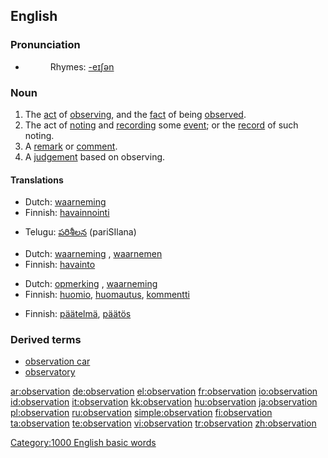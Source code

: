 ==English==

===Pronunciation===
*{{audio|en-us-observation.ogg|Audio (US)}}
*:Rhymes: [[Rhymes:English:-eɪʃǝn|-eɪʃǝn]]

===Noun===
{{wikipedia}}
{{en-noun}}

# The [[act]] of [[observing]], and the [[fact]] of being [[observe]]d.
# The act of [[noting]] and [[recording]] some [[event]]; or the [[record]] of such noting.
# A [[remark]] or [[comment]].
# A [[judgement]] based on observing.

====Translations====

{{trans-top|act of observing or being observed}}
*Dutch: [[waarneming]] {{f}}
*Finnish: [[havainnointi]]
{{trans-mid}}
*Telugu: [[పరిశీలన]] (pariSIlana)
{{trans-bottom}}

{{trans-top|recording an event; the record of such noting}}
*Dutch: [[waarneming]] {{f}}, [[waarnemen]] {{n}}
*Finnish: [[havainto]]
{{trans-mid}}
{{trans-bottom}}

{{trans-top|remark or comment}}
*Dutch: [[opmerking]] {{f}}, [[waarneming]] {{f}}
*Finnish: [[huomio]], [[huomautus]], [[kommentti]]
{{trans-mid}}
{{trans-bottom}}

{{trans-top|judgement}}
*Finnish: [[päätelmä]], [[päätös]]
{{trans-mid}}
{{trans-bottom}}

===Derived terms===
*[[observation car]]
*[[observatory]]

[[Category:1000 English basic words]]

[[ar:observation]]
[[de:observation]]
[[el:observation]]
[[fr:observation]]
[[io:observation]]
[[id:observation]]
[[it:observation]]
[[kk:observation]]
[[hu:observation]]
[[ja:observation]]
[[pl:observation]]
[[ru:observation]]
[[simple:observation]]
[[fi:observation]]
[[ta:observation]]
[[te:observation]]
[[vi:observation]]
[[tr:observation]]
[[zh:observation]]